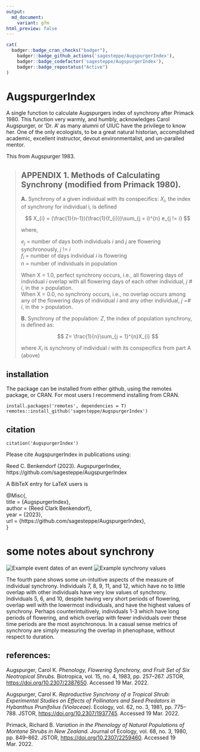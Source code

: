 ```yaml
---
output:
  md_document:
    variant: gfm
html_preview: false
---
```


<!-- README.md is generated from README.Rmd. Please edit that file -->

```r
cat(
  badger::badge_cran_checks("badger"), 
	badger::badge_github_actions('sagesteppe/AugspurgerIndex'), 
	badger::badge_codefactor('sagesteppe/AugspurgerIndex'), 
	badger::badge_repostatus("Active")
)
```

# AugspurgerIndex

A single function to calculate Augspurgers index of synchrony after Primack 1980. This function very warmly, and humbly, acknowledges Carol Augspurger, or 'Dr. A' as many alumni of UIUC have the privilege to know her. One of the only ecologists, to be a great natural historian, accomplished academic, excellent instructor, devout environmentalist, and un-paralled mentor.

This from Augspurger 1983.

> ## APPENDIX 1. Methods of Calculating Synchrony (modified from Primack 1980).
>
> **A.** Synchrony of a given individual with its conspecifics: 
> $X_{i}$, the index of synchrony for individual i, is defined
>
> $$
> X_{i} = (\frac{1}{n-1})(\frac{1}{f_{i}})\sum_{j = i}^{n} e_{j != i}
> $$
>
> where,
>
> $e_{j}$ = number of days both individuals *i* and *j* are flowering synchronously, *j* != *i*\
> $f_{i}$ = number of days individual *i* is flowering\
> $n$ = number of individuals in population
>
> When X = 1.0, perfect synchrony occurs, i.e., all flowering days of individual *i* overlap with all flowering days of each other individual, *j \# i*, in the \> population.\
> When X = 0.0, no synchrony occurs, i.e., no overlap occurs among any of the flowering days of individual *i* and any other individual, *j =# i*, in the \> population.
>
> **B.** Synchrony of the population:
> $Z$, the index of population synchrony, is defined as:
>
> $$
> Z= \frac{1}{n}\sum_{j = 1}^{n}X_{i}
> $$
>
> where $X_{i}$ is synchrony of individual *i* with its conspecifics from part A (above)

## installation

The package can be installed from either github, using the remotes package, or CRAN. For most users I recommend installing from CRAN. 

```
install.packages('remotes', dependencies = T)  
remotes::install_github('sagesteppe/AugspurgerIndex')  
```
## citation

```
citation('AugspurgerIndex')
```

Please cite AugspurgerIndex in publications using:  

  Reed C. Benkendorf (2023). AugspurgerIndex,  
  https://github.com/sagesteppe/AugspurgerIndex  

A BibTeX entry for LaTeX users is  

@Misc{,   
  title = {AugspurgerIndex},  
  author = {Reed Clark Benkendorf},  
  year = {2023},  
  url = {https://github.com/sagesteppe/AugspurgerIndex},  
}  

# some notes about synchrony

![Example event dates of an event](./man/figures/AugsPanel.png)
![Example synchrony values](./man/figures/IndexPanel.png)

The fourth pane shows some un-intuitive aspects of the measure of individual synchrony. Individuals 7, 8, 9, 11, and 12, which have no to little overlap with other individuals have very low values of synchrony. Individuals 5, 6, and 10, despite having very short periods of flowering, overlap well with the lowermost individuals, and have the highest values of synchrony. Perhaps counterintuitively, individuals 1-3 which have long periods of flowering, and which overlap with fewer individuals over these time periods are the most asynchronous. In a casual sense metrics of synchrony are simply measuring the overlap in phenophase, without respect to duration.

## references:

Augspurger, Carol K. *Phenology, Flowering Synchrony, and Fruit Set of Six Neotropical Shrubs.* Biotropica, vol. 15, no. 4, 1983, pp. 257--267. JSTOR, <https://doi.org/10.2307/2387650>. Accessed 19 Mar. 2022.

Augspurger, Carol K. *Reproductive Synchrony of a Tropical Shrub: Experimental Studies on Effects of Pollinators and Seed Predators in Hybanthus Prunifolius (Violaceae).* Ecology, vol. 62, no. 3, 1981, pp. 775--788. JSTOR, <https://doi.org/10.2307/1937745>. Accessed 19 Mar. 2022.

Primack, Richard B. *Variation in the Phenology of Natural Populations of Montane Shrubs in New Zealand.* Journal of Ecology, vol. 68, no. 3, 1980, pp. 849--862. JSTOR, <https://doi.org/10.2307/2259460>. Accessed 19 Mar. 2022.

